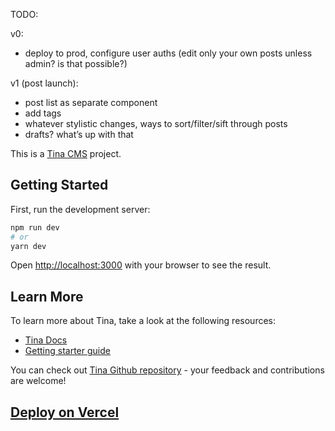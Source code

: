 TODO:

v0:

- deploy to prod, configure user auths (edit only your own posts unless admin? is that possible?) 

v1 (post launch):
- post list as separate component
- add tags
- whatever stylistic changes, ways to sort/filter/sift through posts
- drafts? what’s up with that


This is a [Tina CMS](https://tina.io/) project.
## Getting Started

First, run the development server:

```bash
npm run dev
# or
yarn dev
```

Open [http://localhost:3000](http://localhost:3000) with your browser to see the result.

## Learn More

To learn more about Tina, take a look at the following resources:

- [Tina Docs](https://tina.io/docs)
- [Getting starter guide](https://tina.io/guides/tina-cloud/starter/overview/) 


You can check out [Tina Github repository](https://github.com/tinacms/tinacms) - your feedback and contributions are welcome!

## [Deploy on Vercel](https://tina.io/guides/tina-cloud/add-tinacms-to-existing-site/deployment/)
